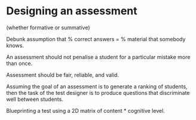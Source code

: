# Designing an assessment

(whether formative or summative)

Debunk assumption that % correct answers = % material that somebody knows.

An assessment should not penalise a student for a particular mistake more than once.

Assessment should be fair, reliable, and valid.

Assuming the goal of an assessment is to generate a ranking of students, then the task of the test designer is to produce questions that discriminate well between students.

Blueprinting a test using a 2D matrix of content * cognitive level.
